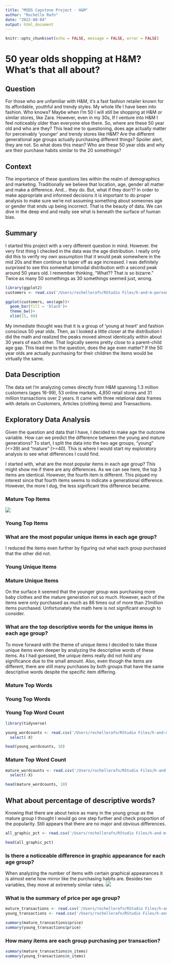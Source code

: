 ```yaml
---
title: "MSDS Capstone Project - H&M"
author: "Rochelle Rafn"
date: "2022-08-04"
output: html_document
---
```


```r
knitr::opts_chunk$set(echo = FALSE, message = FALSE, error = FALSE)
```

# 50 year olds shopping at H&M? What’s that all about? 

## Question

For those who are unfamiliar with H&M, it’s a fast fashion retailer known for its affordable, youthful and trendy styles. My whole life I have been into fashion. Who knows? Maybe when I’m 50 I will still be shopping at H&M or similar stores, like Zara. However, even in my 30s, If I venture into H&M I feel noticeably older than everyone else there. So, where are these 50 year old and who are they? This lead me to questioning, does age actually matter for perceivably ‘younger’ and trendy stores like H&M? Are the different generational age groups actually purchasing different things? Spoiler alert, they are not. So what does this mean? Who are these 50 year olds and why are their purchase habits similar to the 20 somethings? 


## Context

The importance of these questions lies within the realm of demographics and marketing. Traditionally we believe that location, age, gender all matter and make a difference. And… they do. But, what if they don’t? In order to make appropriate and informed decisions it is important to do proper analysis to make sure we’re not assuming something about someones age or gender that ends up being incorrect. That is the beauty of data. We can dive in the deep end and really see what is beneath the surface of human bias. 


## Summary

I started this project with a very different question in mind. However. the very first thing I checked in the data was the age distribution. I really only did this to verify my own assumption that it would peak somewhere in the mid 20s and then continue to taper off as age increased. I was definitely surprised to see this somewhat bimodal distribution with a second peak around 50 years old. I remember thinking, “What?? That is so bizarre.” Twice as many 50 somethings as 30 somethings seemed just, wrong. 

```r
library(ggplot2)
customers <- read.csv('/Users/rochellerafn/RStudio Files/h-and-m-personalized-fashion-recommendations/customers.csv') 

ggplot(customers, aes(age))+
  geom_bar(fill = 'black')+
  theme_bw()+
  xlim(15, 80)
```


My immediate thought was that it is a group of ‘young at heart’ and fashion conscious 50 year olds. Then, as I looked a little closer at the distribution I did the math and realized the peaks moved almost identically within about 30 years of each other. That logically seems pretty close to a parent-child age gap. This lead me to the question, does the age even matter? If the 50 year olds are actually purchasing for their children the items would be virtually the same.


## Data Description

The data set I’m analyzing comes directly from H&M spanning 1.3 million customers (ages 16-99), 53 online markets, 4,850 retail stores and 31 million transactions over 2 years. It came with three relational data frames with details on Customers, Articles (clothing items) and Transactions. 


## Exploratory Data Analysis

Given the question and data that I have, I decided to make age the outcome variable. How can we predict the difference between the young and mature generations? To start, I split the data into the two age groups, “young” (<=39) and “mature” (>=40). This is where I would start my exploratory analysis to see what differences I could find. 

I started with, what are the most popular items in each age group? This might show me if there are any differences. As we can see here, the top 3 items are identical. However, the fourth item is different. This piqued my interest since that fourth items seems to indicate a generational difference. However, the more I dug, the less significant this difference became.

### Mature Top Items
![](/./TEST rmd Knit_files/MATURE_top_items.jpg)

### Young Top Items




### What are the most popular unique items in each age group?
I reduced the items even further by figuring out what each group purchased that the other did not. 

### Young Unique Items


### Mature Unique Items



On the surface it seemed that the younger group was purchasing more baby clothes and the mature generation not so much. However, each of the items were only purchased as much as 86 times out of more than 21million items purchased. Unfortunately the math here is not significant enough to consider.


### What are the top descriptive words for the unique items in each age group?
To move forward with the theme of unique items I decided to take those unique items even deeper by analyzing the descriptive words of these items. As I had guessed, the unique items really did not hold any significance due to the small amount. Also, even though the items are different, there are still many purchases by both groups that have the same descriptive words despite the specific item differing.

### Mature Top Words


### Young Top Words


### Young Top Word Count 
```r
library(tidyverse)

young_wordcounts <- read.csv('/Users/rochellerafn/RStudio Files/h-and-m-personalized-fashion-recommendations/young_wordcounts') %>%
  select(-X)

head(young_wordcounts, 10)
```

### Mature Top Word Count
```r
mature_wordcounts <- read.csv('/Users/rochellerafn/RStudio Files/h-and-m-personalized-fashion-recommendations/mature_wordcounts') %>%
  select(-X)

head(mature_wordcounts, 10)
```

## What about percentage of descriptive words?
Knowing that there are about twice as many in the young group as the mature group I thought I would go one step further and check proportion of the popularity. Still appears that there are no major and obvious differences.
```r
all_graphic_pct <- read.csv('/Users/rochellerafn/RStudio Files/h-and-m-personalized-fashion-recommendations/all_graphic_pct')

head(all_graphic_pct)
```


### Is there a noticeable difference in graphic appearance for each age group?
When analyzing the number of items with certain graphical appearances it is almost eerie how mirror like the purchasing habits are. Besides two variables, they move at extremely similar rates.
![](images/Rplot.jpeg)


### What is the summary of price per age group?
```r
mature_transactions <- read.csv('/Users/rochellerafn/RStudio Files/h-and-m-personalized-fashion-recommendations/mature_transactions')
young_transactions <- read.csv('/Users/rochellerafn/RStudio Files/h-and-m-personalized-fashion-recommendations/young_transactions')

summary(mature_transactions$price)
summary(young_transactions$price)
```


### How many items are each group purchasing per transaction?
```r
summary(mature_transactions$n_items)
summary(young_transactions$n_items)
```